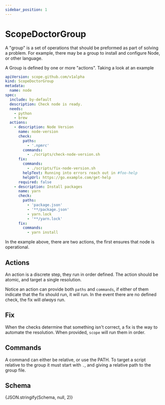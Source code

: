 ```yaml
---
sidebar_position: 1
---
```



# ScopeDoctorGroup

A "group" is a set of operations that should be preformed as part of solving a problem.
For example, there may be a group to install and configure Node, or other language.

A Group is defined by one or more "actions".
Taking a look at an example

```yaml
apiVersion: scope.github.com/v1alpha
kind: ScopeDoctorGroup
metadata:
  name: node
spec:
  include: by-default
  description: Check node is ready.
  needs:
    - python
    - brew
  actions:
    - description: Node Version
      name: node-version
      check:
        paths:
          - '.npmrc'
        commands:
          - ./scripts/check-node-version.sh
      fix:
        commands:
          - ./scripts/fix-node-version.sh
        helpText: Running into errors reach out in #foo-help
        helpUrl: https://go.example.com/get-help
      required: false
    - description: Install packages
      name: yarn
      check:
        paths:
          - 'package.json'
          - '**/package.json'
          - yarn.lock
          - '**/yarn.lock'
      fix:
        commands:
          - yarn install
```

In the example above, there are two actions, the first ensures that node is operational.

## Actions

An action is a discrete step, they run in order defined.
The action should be atomic, and target a single resolution.

Notice an action can provide both `paths` and `commands`, if either of them indicate that the fix should run, it will run.
In the event there are no defined check, the fix will _always_ run.

## Fix

When the checks determine that something isn't correct, a fix is the way to automate the resolution.
When provided, `scope` will run them in order.

## Commands

A command can either be relative, or use the PATH.
To target a script relative to the group it must start with `.`, and giving a relative path to the group file.

## Schema

<Tabs>
    <TabItem value="Viewer" label="Viewer" default>
        <JSONSchemaViewer schema={Schema} />
    </TabItem>
    <TabItem value="JSON Schema" label='JSON Schema'>
        <CodeBlock language="json-schema">{JSON.stringify(Schema, null, 2)}</CodeBlock>
    </TabItem>
</Tabs>
